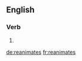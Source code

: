 ==English==

===Verb===
{{head|en}}

# {{en-third-person singular of|reanimate}}

[[de:reanimates]]
[[fr:reanimates]]